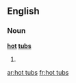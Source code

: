 ==English==

===Noun===
'''[[hot]] [[tubs]]'''

# {{plural of|hot tub}}

[[ar:hot tubs]]
[[fr:hot tubs]]